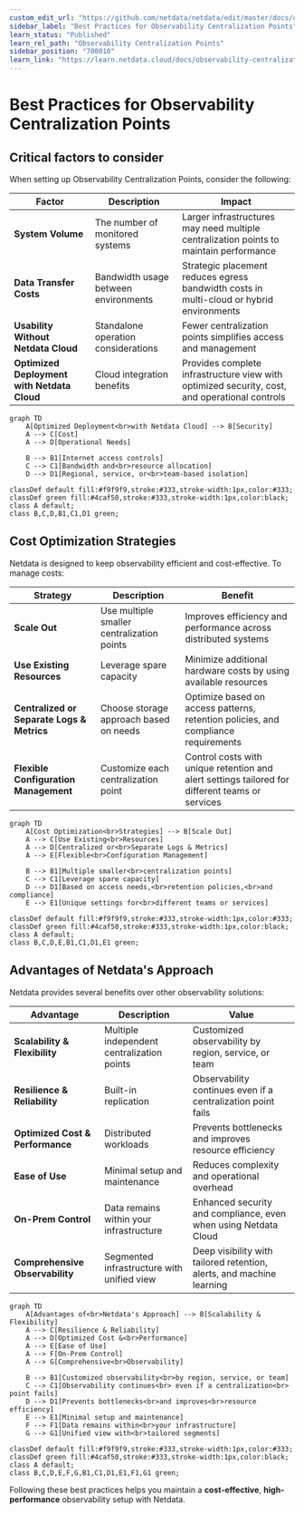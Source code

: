 ```yaml
---
custom_edit_url: "https://github.com/netdata/netdata/edit/master/docs/observability-centralization-points/best-practices.md"
sidebar_label: "Best Practices for Observability Centralization Points"
learn_status: "Published"
learn_rel_path: "Observability Centralization Points"
sidebar_position: "700010"
learn_link: "https://learn.netdata.cloud/docs/observability-centralization-points/best-practices-for-observability-centralization-points"
---
```


# Best Practices for Observability Centralization Points

## Critical factors to consider

When setting up Observability Centralization Points, consider the following:

| Factor                                      | Description                          | Impact                                                                                        |
|---------------------------------------------|--------------------------------------|-----------------------------------------------------------------------------------------------|
| **System Volume**                           | The number of monitored systems      | Larger infrastructures may need multiple centralization points to maintain performance        |
| **Data Transfer Costs**                     | Bandwidth usage between environments | Strategic placement reduces egress bandwidth costs in multi-cloud or hybrid environments      |
| **Usability Without Netdata Cloud**         | Standalone operation considerations  | Fewer centralization points simplifies access and management                                  |
| **Optimized Deployment with Netdata Cloud** | Cloud integration benefits           | Provides complete infrastructure view with optimized security, cost, and operational controls |

```mermaid
graph TD
    A[Optimized Deployment<br>with Netdata Cloud] --> B[Security]
    A --> C[Cost]
    A --> D[Operational Needs]
    
    B --> B1[Internet access controls]
    C --> C1[Bandwidth and<br>resource allocation]
    D --> D1[Regional, service, or<br>team-based isolation]
    
classDef default fill:#f9f9f9,stroke:#333,stroke-width:1px,color:#333;
classDef green fill:#4caf50,stroke:#333,stroke-width:1px,color:black;
class A default;
class B,C,D,B1,C1,D1 green;
```

## Cost Optimization Strategies

Netdata is designed to keep observability efficient and cost-effective. To manage costs:

| Strategy                                   | Description                                | Benefit                                                                                         |
|--------------------------------------------|--------------------------------------------|-------------------------------------------------------------------------------------------------|
| **Scale Out**                              | Use multiple smaller centralization points | Improves efficiency and performance across distributed systems                                  |
| **Use Existing Resources**                 | Leverage spare capacity                    | Minimize additional hardware costs by using available resources                                 |
| **Centralized or Separate Logs & Metrics** | Choose storage approach based on needs     | Optimize based on access patterns, retention policies, and compliance requirements              |
| **Flexible Configuration Management**      | Customize each centralization point        | Control costs with unique retention and alert settings tailored for different teams or services |

```mermaid
graph TD
    A[Cost Optimization<br>Strategies] --> B[Scale Out]
    A --> C[Use Existing<br>Resources]
    A --> D[Centralized or<br>Separate Logs & Metrics]
    A --> E[Flexible<br>Configuration Management]
    
    B --> B1[Multiple smaller<br>centralization points]
    C --> C1[Leverage spare capacity]
    D --> D1[Based on access needs,<br>retention policies,<br>and compliance]
    E --> E1[Unique settings for<br>different teams or services]
    
classDef default fill:#f9f9f9,stroke:#333,stroke-width:1px,color:#333;
classDef green fill:#4caf50,stroke:#333,stroke-width:1px,color:black;
class A default;
class B,C,D,E,B1,C1,D1,E1 green;
```

## Advantages of Netdata's Approach

Netdata provides several benefits over other observability solutions:

| Advantage                        | Description                                | Value                                                                 |
|----------------------------------|--------------------------------------------|-----------------------------------------------------------------------|
| **Scalability & Flexibility**    | Multiple independent centralization points | Customized observability by region, service, or team                  |
| **Resilience & Reliability**     | Built-in replication                       | Observability continues even if a centralization point fails          |
| **Optimized Cost & Performance** | Distributed workloads                      | Prevents bottlenecks and improves resource efficiency                 |
| **Ease of Use**                  | Minimal setup and maintenance              | Reduces complexity and operational overhead                           |
| **On-Prem Control**              | Data remains within your infrastructure    | Enhanced security and compliance, even when using Netdata Cloud       |
| **Comprehensive Observability**  | Segmented infrastructure with unified view | Deep visibility with tailored retention, alerts, and machine learning |

```mermaid
graph TD
    A[Advantages of<br>Netdata's Approach] --> B[Scalability & Flexibility]
    A --> C[Resilience & Reliability]
    A --> D[Optimized Cost &<br>Performance]
    A --> E[Ease of Use]
    A --> F[On-Prem Control]
    A --> G[Comprehensive<br>Observability]
    
    B --> B1[Customized observability<br>by region, service, or team]
    C --> C1[Observability continues<br> even if a centralization<br> point fails]
    D --> D1[Prevents bottlenecks<br>and improves<br>resource efficiency]
    E --> E1[Minimal setup and maintenance]
    F --> F1[Data remains within<br>your infrastructure]
    G --> G1[Unified view with<br>tailored segments]
    
classDef default fill:#f9f9f9,stroke:#333,stroke-width:1px,color:#333;
classDef green fill:#4caf50,stroke:#333,stroke-width:1px,color:black;
class A default;
class B,C,D,E,F,G,B1,C1,D1,E1,F1,G1 green;
```

Following these best practices helps you maintain a **cost-effective**, **high-performance** observability setup with Netdata.
